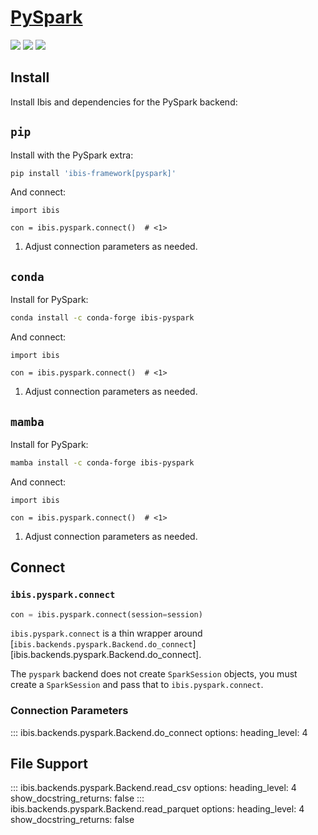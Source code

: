 # [PySpark](https://spark.apache.org/docs/latest/api/python)

![](https://img.shields.io/badge/memtables-native-green?style=flat-square) ![](https://img.shields.io/badge/inputs-PySpark SQL tables | CSV | Delta Lake | Parquet-blue?style=flat-square) ![](https://img.shields.io/badge/outputs-PySpark SQL tables | Delta Lake | pandas | PyArrow-orange?style=flat-square)

## Install

Install Ibis and dependencies for the PySpark backend:

::: {.panel-tabset}

## `pip`

Install with the PySpark extra:

```.bash
pip install 'ibis-framework[pyspark]'
```

And connect:

```.python
import ibis

con = ibis.pyspark.connect()  # <1>
```

1. Adjust connection parameters as needed.

## `conda`

Install for PySpark:

```.bash
conda install -c conda-forge ibis-pyspark
```

And connect:

```.python
import ibis

con = ibis.pyspark.connect()  # <1>
```

1. Adjust connection parameters as needed.

## `mamba`

Install for PySpark:

```.bash
mamba install -c conda-forge ibis-pyspark
```

And connect:

```.python
import ibis

con = ibis.pyspark.connect()  # <1>
```

1. Adjust connection parameters as needed.

:::



## Connect

### `ibis.pyspark.connect`

```python
con = ibis.pyspark.connect(session=session)
```

::: {.callout-note}
`ibis.pyspark.connect` is a thin wrapper around [`ibis.backends.pyspark.Backend.do_connect`][ibis.backends.pyspark.Backend.do_connect].
:::

::: {.callout-note}
The `pyspark` backend does not create `SparkSession` objects, you must create a `SparkSession` and pass that to `ibis.pyspark.connect`.
:::

### Connection Parameters

<!-- prettier-ignore-start -->
::: ibis.backends.pyspark.Backend.do_connect
    options:
      heading_level: 4
<!-- prettier-ignore-end -->

## File Support

<!-- prettier-ignore-start -->
::: ibis.backends.pyspark.Backend.read_csv
    options:
      heading_level: 4
      show_docstring_returns: false
::: ibis.backends.pyspark.Backend.read_parquet
    options:
      heading_level: 4
      show_docstring_returns: false
<!-- prettier-ignore-end -->
